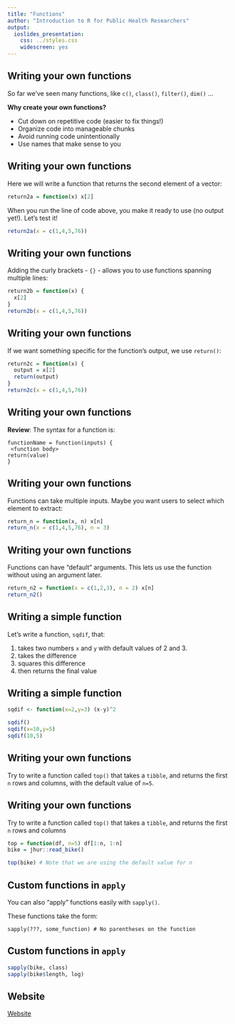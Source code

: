 ```yaml
---
title: "Functions"
author: "Introduction to R for Public Health Researchers"
output:
  ioslides_presentation:
    css: ../styles.css
    widescreen: yes
---
```


## Writing your own functions

So far we've seen many functions, like `c()`, `class()`, `filter()`, `dim()` ...

**Why create your own functions?**

- Cut down on repetitive code (easier to fix things!)
- Organize code into manageable chunks
- Avoid running code unintentionally
- Use names that make sense to you

## Writing your own functions

Here we will write a function that returns the second element of a vector:

```r
return2a = function(x) x[2]
```

When you run the line of code above, you make it ready to use (no output yet!). Let's test it!

```r
return2a(x = c(1,4,5,76))
```

## Writing your own functions

Adding the curly brackets - `{}` - allows you to use functions spanning multiple lines:

```r
return2b = function(x) {
  x[2]
}
return2b(x = c(1,4,5,76))
```

## Writing your own functions

If we want something specific for the function's output, we use `return()`:

```r
return2c = function(x) {
  output = x[2]
  return(output)
}
return2c(x = c(1,4,5,76))
```

## Writing your own functions

**Review**: The syntax for a function is: 

```
functionName = function(inputs) {
 <function body>
return(value)
}
```

## Writing your own functions

Functions can take multiple inputs. Maybe you want users to select which element to extract:

```r
return_n = function(x, n) x[n]
return_n(x = c(1,4,5,76), n = 3)
```

## Writing your own functions

Functions can have "default" arguments. This lets us use the function without using an argument later.

```r
return_n2 = function(x = c(1,2,3), n = 2) x[n]
return_n2()
```

## Writing a simple function

Let's write a function, `sqdif`, that:

1. takes two numbers `x` and `y` with default values of 2 and 3.
2. takes the difference
3. squares this difference
4. then returns the final value 

## Writing a simple function

```r
sqdif <- function(x=2,y=3) (x-y)^2

sqdif()
sqdif(x=10,y=5)
sqdif(10,5)
```

## Writing your own functions

Try to write a function called `top()` that takes a `tibble`, and returns the first `n` rows and columns, with the default value of `n=5`.

## Writing your own functions

Try to write a function called `top()` that takes a `tibble`, and returns the first `n` rows and columns

```r
top = function(df, n=5) df[1:n, 1:n]
bike = jhur::read_bike()
```
```r
top(bike) # Note that we are using the default value for n 
```

## Custom functions in `apply`

You can also "apply" functions easily with `sapply()`.

These functions take the form:

```
sapply(???, some_function) # No parentheses on the function
```

## Custom functions in `apply`

```r
sapply(bike, class)
sapply(bike$length, log)
```



## Website

[Website](http://jhudatascience.org/intro_to_r/index.html)
